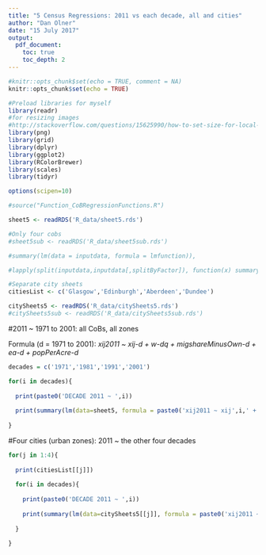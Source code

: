 ```yaml
---
title: "5 Census Regressions: 2011 vs each decade, all and cities"
author: "Dan Olner"
date: "15 July 2017"
output:
  pdf_document:
    toc: true
    toc_depth: 2
---
```


```r
#knitr::opts_chunk$set(echo = TRUE, comment = NA)
knitr::opts_chunk$set(echo = TRUE)
```

```r
#Preload libraries for myself
library(readr)
#for resizing images
#http://stackoverflow.com/questions/15625990/how-to-set-size-for-local-image-using-knitr-for-markdown
library(png)
library(grid)
library(dplyr)
library(ggplot2)
library(RColorBrewer)
library(scales)
library(tidyr)

options(scipen=10)

#source("Function_CoBRegressionFunctions.R")

sheet5 <- readRDS('R_data/sheet5.rds')

#Only four cobs
#sheet5sub <- readRDS('R_data/sheet5sub.rds')

#summary(lm(data = inputdata, formula = lmfunction)),

#lapply(split(inputdata,inputdata[,splitByFactor]), function(x) summary(lm(data=x, formula = lmfunction)))

#Separate city sheets
citiesList <- c('Glasgow','Edinburgh','Aberdeen','Dundee')

citySheets5 <- readRDS('R_data/citySheets5.rds')
#citySheets5sub <- readRDS('R_data/citySheets5sub.rds')
```
\clearpage



#2011 ~ 1971 to 2001: all CoBs, all zones

Formula (d = 1971 to 2001): *xij2011 ~ xij-d + w-dq + migshareMinusOwn-d + ea-d + popPerAcre-d*

```r

decades = c('1971','1981','1991','2001')

for(i in decades){
  
  print(paste0('DECADE 2011 ~ ',i))
  
  print(summary(lm(data=sheet5, formula = paste0('xij2011 ~ xij',i,' + w',i,'q + migshareMinusOwn',i,' + ea',i,' + popPerAcre',i))))
  
}

```


#Four cities (urban zones): 2011 ~ the other four decades

```r

for(j in 1:4){
  
  print(citiesList[[j]])
  
  for(i in decades){
  
    print(paste0('DECADE 2011 ~ ',i))
    
    print(summary(lm(data=citySheets5[[j]], formula = paste0('xij2011 ~ xij',i,' + w',i,'q + migshareMinusOwn',i,' + ea',i,' + popPerAcre',i))))
  
  }

}
```